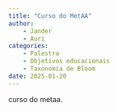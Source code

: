 ```yaml
---
title: "Curso do MetAA"
author: 
    - Jander
    - Auri
categories:
    - Palestra
    - Objetivos educacionais
    - Taxonomia de Bloom
date: 2025-01-20
---
```


curso do metaa.